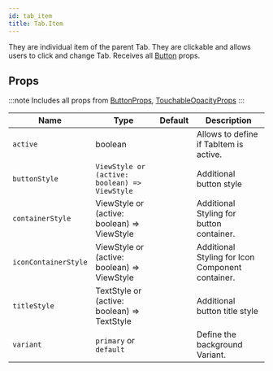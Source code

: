 ```yaml
---
id: tab_item
title: Tab.Item
---
```



They are individual item of the parent Tab.
They are clickable and allows users to click and change Tab.
Receives all [Button](https://reactnativeelements.com/docs/button#props) props.

## Props

:::note
Includes all props from [ButtonProps](/docs/documentation/button#props), [TouchableOpacityProps](https://reactnative.dev/docs/touchableopacity#props)
:::

<div class='table-responsive'>

| Name                 | Type                                          | Default | Description                                      |
| -------------------- | --------------------------------------------- | ------- | ------------------------------------------------ |
| `active`             | boolean                                       |         | Allows to define if TabItem is active.           |
| `buttonStyle`        | `ViewStyle or (active: boolean) => ViewStyle` |         | Additional button style                          |
| `containerStyle`     | ViewStyle or (active: boolean) => ViewStyle   |         | Additional Styling for button container.         |
| `iconContainerStyle` | ViewStyle or (active: boolean) => ViewStyle   |         | Additional Styling for Icon Component container. |
| `titleStyle`         | TextStyle or (active: boolean) => TextStyle   |         | Additional button title style                    |
| `variant`            | `primary` or `default`                        |         | Define the background Variant.                   |

</div>

